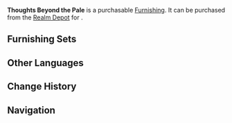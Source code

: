 {{Furnishing Infobox
|id             = 372331
|image          = Item Thoughts Beyond the Pale.png
|category       = Landform
|subcategory    = Tree
|rarity         = 3
|adeptal_energy = 20
|load           = 50
|reduced_load   = 50
|description    = A sakura with a unique coloration attributed to its growing in areas more greatly saturated with [[Electro]], making them lighter and paler than usual.<br />Such sakura trees are often accompanied by monsters lying in wait or fiendish puzzles, but for those who wish to receive literary inspiration from the sight of it, a little reckless adventure is a small price to pay...
|source1        = [[Realm Depot]]
}}
'''Thoughts Beyond the Pale''' is a purchasable [[Furnishing]]. It can be purchased from the [[Realm Depot]] for {{Item|Realm Currency|30|x=80}}.

==Furnishing Sets==
{{Craft Usage}}

==Other Languages==
{{Other Languages|default_hidden = 1
|en      = Thoughts Beyond the Pale
|zhs     = 「着意入深薄」
|zhs_rm  = "Zhuóyì Rù Shēn Báo"
|zht     = 「著意入深薄」
|zht_rm  = "Zhuóyì Rù Shēn Báo"
|ja      = 「薄色による剣呑」
|ja_rm   = "Usuiro ni yoru Kennon"
|ko      = 「연보라빛 성의」
|ko_rm   = 
|es      = Mucho más que un color
|fr      = « Pensées au-delà des bornes »
|ru      = Блёклое глубокомыслие
|th      = "สีสันสุดลึกล้ำ"
|th_rm   = 
|vi      = Lưu Tâm Vào Chi Tiết
|de      = „Verblassende Gedanken“
|id      = "Rencana Masuk Lubang Buaya"
|pt      = Muito Além da Cor
}}

==Change History==
{{Change History|2.2}}

==Navigation==
{{Furnishing Navbox/Exterior|Landform}}